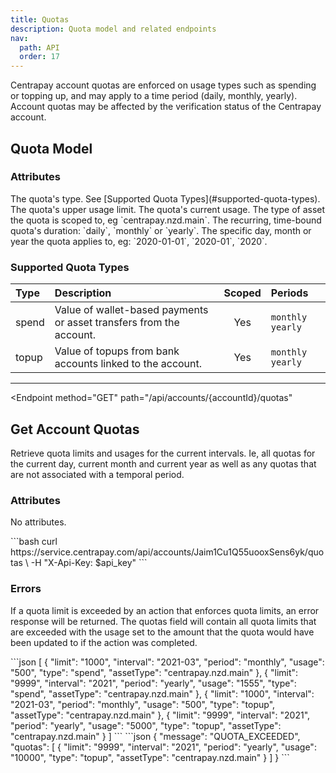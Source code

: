 ```yaml
---
title: Quotas
description: Quota model and related endpoints
nav:
  path: API
  order: 17
---
```


Centrapay account quotas are enforced on usage types such as spending or topping up, and may apply to a time period (daily, monthly, yearly). Account quotas may be affected by the verification status of the Centrapay account.

## Quota Model

### Attributes

<Properties>
  <Property name="type" type="string">
    The quota's type. See [Supported Quota Types](#supported-quota-types).
  </Property>

  <Property name="limit" type="bignumber">
    The quota's upper usage limit.
  </Property>

  <Property name="usage" type="bignumber">
    The quota's current usage.
  </Property>

  <Property name="assetType" type="string">
    The type of asset the quota is scoped to, eg `centrapay.nzd.main`.
  </Property>

  <Property name="period" type="string">
    The recurring, time-bound quota's duration: `daily`, `monthly` or `yearly`.
  </Property>

  <Property name="interval" type="string">
    The specific day, month or year the quota applies to, eg: `2020-01-01`, `2020-01`, `2020`.
  </Property>
</Properties>

### Supported Quota Types

| Type  | Description                                                         | Scoped | Periods            |
|:------|:--------------------------------------------------------------------|:------:|:-------------------|
| spend | Value of wallet-based payments or asset transfers from the account. |   Yes  | `monthly` `yearly` |
| topup | Value of topups from bank accounts linked to the account.           |   Yes  | `monthly` `yearly` |

---

<Endpoint
  method="GET"
  path="/api/accounts/{accountId}/quotas"
>
  ## Get Account Quotas <Badge type="experimental" />

  Retrieve quota limits and usages for the current intervals. Ie, all quotas for the current day, current month and current year as well as any quotas that are not associated with a temporal period.

  ### Attributes
  No attributes.

  <CodePanel slot="code-examples" title="Request" method="GET" path="/api/accounts/{accountId}/quotas">
    ```bash
    curl https://service.centrapay.com/api/accounts/Jaim1Cu1Q55uooxSens6yk/quotas \
      -H "X-Api-Key: $api_key"
    ```
  </CodePanel>

  ### Errors

  If a quota limit is exceeded by an action that enforces quota limits, an error response will be returned. The quotas field will contain all quota limits that are exceeded with the usage set to the amount that the quota would have been updated to if the action was completed.

  <CodePanel slot="code-examples" title="Response">
    ```json
    [
      {
        "limit": "1000",
        "interval": "2021-03",
        "period": "monthly",
        "usage": "500",
        "type": "spend",
        "assetType": "centrapay.nzd.main"
      },
      {
        "limit": "9999",
        "interval": "2021",
        "period": "yearly",
        "usage": "1555",
        "type": "spend",
        "assetType": "centrapay.nzd.main"
      },
      {
        "limit": "1000",
        "interval": "2021-03",
        "period": "monthly",
        "usage": "500",
        "type": "topup",
        "assetType": "centrapay.nzd.main"
      },
      {
        "limit": "9999",
        "interval": "2021",
        "period": "yearly",
        "usage": "5000",
        "type": "topup",
        "assetType": "centrapay.nzd.main"
      }
    ]
    ```
  </CodePanel>

  <CodePanel slot="code-examples" title="Error Response">
    ```json
    {
      "message": "QUOTA_EXCEEDED",
      "quotas": [
        {
          "limit": "9999",
          "interval": "2021",
          "period": "yearly",
          "usage": "10000",
          "type": "topup",
          "assetType": "centrapay.nzd.main"
        }
      ]
    }
    ```
  </CodePanel>

</Endpoint>
